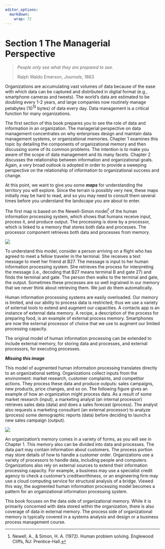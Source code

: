 ```yaml
---
editor_options: 
  markdown: 
    wrap: 72
---
```



# Section 1 The Managerial Perspective {.unnumbered}

> *People only see what they are prepared to see*.
>
> Ralph Waldo Emerson, *Journals*, 1863

Organizations are accumulating vast volumes of data because of the ease
with which data can be captured and distributed in digital format (e.g.,
smartphone cameras and tweets). The world's data are estimated to be
doubling every 1-2 years, and large companies now routinely manage
petabytes (10^15^ bytes) of data every day. Data management is a
critical function for many organizations.

The first section of this book prepares you to see the role of data and
information in an organization. The managerial perspective on data
management concentrates on why enterprises design and maintain data
management systems, or organizational memories. Chapter 1 examines this
topic by detailing the components of organizational memory and then
discussing some of its common problems. The intention is to make you
aware of the scope of data management and its many facets. Chapter 2
discusses the relationship between information and organizational goals.
Again, a very broad outlook is adopted in order to provide a sweeping
perspective on the relationship of information to organizational success
and change.

At this point, we want to give you some ***maps*** for understanding the
territory you will explore. Since the terrain is possibly very new,
these maps initially may be hard to read, and so you may need to consult
them several times before you understand the landscape you are about to
enter.

The first map is based on the Newell-Simon model[^section-1] of the
human information processing system, which shows that humans receive
input, process it, and produce output. The processing is done by a
processor, which is linked to a memory that stores both data and
processes. The processor component retrieves both data and processes
from memory. 

![](Figures/Section%201/Simon-Newell.png)

[^section-1]: Newell, A., & Simon, H. A. (1972). Human problem solving.
    Englewood Cliffs, NJ: Prentice-Hall.

To understand this model, consider a person arriving on a flight who has
agreed to meet a fellow traveler in the terminal. She receives a text
message to meet her friend at B27. The message is input to her human
information processing system. She retrieves the process for
interpreting the message (i.e., decoding that B27 means terminal B and
gate 27) and finds the terminal and gate. The person then walks to the
terminal and gate, the output. Sometimes these processes are so well
ingrained in our memory that we never think about retrieving them. We
just do them automatically.

Human information processing systems are easily overloaded. Our memory
is limited, and our ability to process data is restricted; thus we use a
variety of external tools to extend and augment our capacities. A
contacts app is an instance of external data memory. A recipe, a
description of the process for preparing food, is an example of external
process memory. Smartphones are now the external processor of choice
that we use to augment our limited processing capacity.

The original model of human information processing can be extended to
include external memory, for storing data and processes, and external
processors, for executing processes.

***Missing this image***

This model of augmented human information processing translates directly
to an organizational setting. Organizations collect inputs from the
environment: market research, customer complaints, and competitor
actions. They process these data and produce outputs: sales campaigns,
new products, price changes, and so on. The following figure gives an
example of how an organization might process data. As a result of some
market research (input), a marketing analyst (an internal processor)
retrieves sales data (data) and does a sales forecast (process). The
analyst also requests a marketing consultant (an external processor) to
analyze (process) some demographic reports (data) before deciding to
launch a new sales campaign (output).

![](Figures/Section%201/org%20info%20processing.png)

An organization's memory comes in a variety of forms, as you will see in
Chapter 1. This memory also can be divided into data and processes. The
data part may contain information about customers. The process portion
may store details of how to handle a customer order. Organizations use a
variety of processors to handle data, including people and computers.
Organizations also rely on external sources to extend their information
processing capacity. For example, a business may use a specialist credit
agency to check a customer's creditworthiness, or an engineering firm
may use a cloud computing service for structural analysis of a bridge.
Viewed this way, the augmented human information processing model
becomes a pattern for an organizational information processing system.

This book focuses on the data side of organizational memory. While it is
primarily concerned with data stored within the organization, there is
also coverage of data in external memory. The process side of
organizational memory is typically covered in a systems analysis and
design or a business process management course.

\newpage